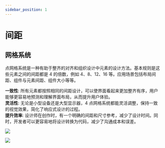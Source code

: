 ```yaml
---
sidebar_position: 1
---
```



# 间距

## 网格系统

点网格系统是一种有助于整齐的对齐和组织设计中元素的设计方法。基本规则是这些元素之间的间距都是 4 的倍数，例如 4、8、12、16 等。应用场景包括布局间距、组件与元素间距、组件大小等等。

**一致性**: 所有元素都按照相同的间距设计，可以使界面看起来更加整齐有序，用户能够更容易地预测和理解界面布局，从而提升用户体验。\
**灵活性**: 无论是小型设备还是大型显示器，4 点网格系统都能灵活调整，保持一致的视觉效果，简化了响应式设计的过程。\
**提升效率**: 设计师在创作时，有一个明确的间距和尺寸参考，减少了设计时间。同时，开发者可以更容易地将设计转换为代码，减少了沟通成本和误差。

![](https://blogs7245-1256587996.cos.ap-guangzhou.myqcloud.com/img/mastergo/20240627001.png)

![](https://blogs7245-1256587996.cos.ap-guangzhou.myqcloud.com/img/mastergo/20240627002.png)